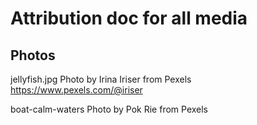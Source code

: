 # Attribution doc for all media

## Photos

jellyfish.jpg Photo by Irina Iriser from Pexels
https://www.pexels.com/@iriser

boat-calm-waters Photo by Pok Rie from Pexels
